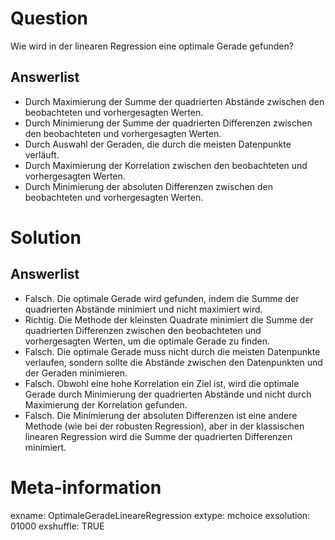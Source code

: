 Question
========

Wie wird in der linearen Regression eine optimale Gerade gefunden?

Answerlist
----------

* Durch Maximierung der Summe der quadrierten Abstände zwischen den beobachteten und vorhergesagten Werten.
* Durch Minimierung der Summe der quadrierten Differenzen zwischen den beobachteten und vorhergesagten Werten.
* Durch Auswahl der Geraden, die durch die meisten Datenpunkte verläuft.
* Durch Maximierung der Korrelation zwischen den beobachteten und vorhergesagten Werten.
* Durch Minimierung der absoluten Differenzen zwischen den beobachteten und vorhergesagten Werten.

Solution
========

Answerlist
----------

* Falsch. Die optimale Gerade wird gefunden, indem die Summe der quadrierten Abstände minimiert und nicht maximiert wird.
* Richtig. Die Methode der kleinsten Quadrate minimiert die Summe der quadrierten Differenzen zwischen den beobachteten und vorhergesagten Werten, um die optimale Gerade zu finden.
* Falsch. Die optimale Gerade muss nicht durch die meisten Datenpunkte verlaufen, sondern sollte die Abstände zwischen den Datenpunkten und der Geraden minimieren.
* Falsch. Obwohl eine hohe Korrelation ein Ziel ist, wird die optimale Gerade durch Minimierung der quadrierten Abstände und nicht durch Maximierung der Korrelation gefunden.
* Falsch. Die Minimierung der absoluten Differenzen ist eine andere Methode (wie bei der robusten Regression), aber in der klassischen linearen Regression wird die Summe der quadrierten Differenzen minimiert.

Meta-information
================
exname: OptimaleGeradeLineareRegression
extype: mchoice 
exsolution: 01000
exshuffle: TRUE
